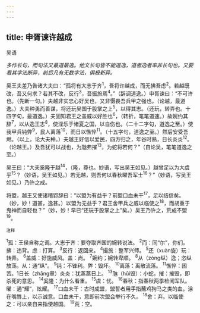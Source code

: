 ```yaml
---
---
---
```

title: 申胥谏许越成
---



吴语

*多作长句，而句法又最道最逸。他文长句皆不能道逸，道者逸者率非长句也。又要看其字法断异，前后凡有无数字法，俱极新异。*

吴王夫差乃告诸大夫曰：“孤将有大志于齐<sup>1</sup>，吾将许越成，而无拂吾虑<sup>2</sup>。若越既改，吾又何求？若其不改，反行<sup>3</sup>，吾振旅焉<sup>4</sup>。”（辞调道逸。）申胥谏曰：“不可许也。（先断一句。）夫越非实忠心好吴也，又非慑畏吾兵甲之强也。（论越，最道逸。）大夫种勇而善谋，将还玩吴国于股掌之上<sup>5</sup>，以得其志。（还玩，转弄也。十四字句，最道逸。）夫固知君王之盖威以好胜也<sup>6</sup>，（转折，笔笔道速。）故婉约其辞<sup>7</sup>，以从逸王志<sup>8</sup>，使淫乐于诸夏之国，以自伤也。（二十二字句，道逸之至。）使我甲兵钝弊<sup>9</sup>，民人离落<sup>10</sup>，而日以憔悴<sup>11</sup>。（十五字句，道逸之至。）然后安受吾烬。（以上，论大夫种。）夫越王好信以爱民，四方归之，年谷时熟，日长炎炎<sup>12</sup>。（论越王。）及吾犹可以战也，为虺弗摧<sup>13</sup>，为蛇将若何？”（自论吴，笔笔道逸之至。）

吴王曰：“大夫奚隆于越<sup>14</sup>，（隆，尊也。妙语，写出吴王如见。）越曾足以为大虞乎<sup>15</sup>？（妙语，吴王如见。）若无越，则吾何以春秋曜吾军士<sup>16</sup>？”（妙语，写吴王如见。）乃许之成。

将盟，越王又使诸稽郢辞曰：“以盟为有益乎？前盟口血未干<sup>17</sup>，足以结信矣。（妙，妙！道甚，逸甚。）以盟为无益乎？君王舍甲兵之威以临使之<sup>18</sup>，而胡重于鬼神而自轻也？”（妙，妙！早已“还玩于股掌之上”矣。）吴王乃许之，荒成不盟<sup>19</sup>。

<sup>注释</sup>

<sup>1</sup>孤：王侯自称之调。大志于齐：要夺取齐国的婉转说法。
<sup>2</sup>而：同“尔”，你们。拂：违背。虑：打算。
<sup>3</sup>反行：返回来。
<sup>4</sup>撮旅：整军兴师。
<sup>5</sup>还（xuàn旋）玩：转弄。
<sup>6</sup>盖威：好施威风。盖：尚。
<sup>7</sup>婉约；婉转卑顺。
<sup>8</sup>从（zòng纵）逸；恣纵放荡。从：通“纵”。
<sup>9</sup>钝：不锋利。弊：毁坏。
<sup>10</sup>离落：离散流落。
<sup>11</sup>憔悴：困苦。1日长（zhāng章）炎炎：犹蒸蒸日上。
<sup>13</sup>虺（hǔi毁）：小蛇。摧：摧毁，即杀死的意思。
<sup>14</sup>奚隆：为什么看重。
<sup>15</sup>虞：忧。
<sup>16</sup>春秋：指春秋两季检阅军队。曜：通“耀”，炫耀。
<sup>17</sup>口血未干：古时成盟，盟誓者用手指蘸鸡狗马之类的血，涂在嘴唇上，以示诚意。口血未干，意即前次盟会举行不久。
<sup>18</sup>舍：弃。以临使之：可以亲自来指使越国。
<sup>19</sup>荒：空。